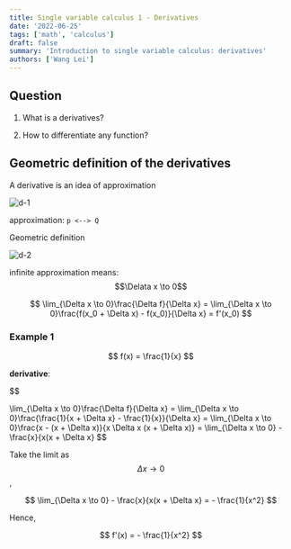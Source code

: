 ```yaml
---
title: Single variable calculus 1 - Derivatives
date: '2022-06-25'
tags: ['math', 'calculus']
draft: false
summary: 'Introduction to single variable calculus: derivatives'
authors: ['Wang Lei']
---
```


## Question

1. What is a derivatives?

2. How to differentiate any function?


## Geometric definition of the derivatives

A derivative is an idea of approximation

![d-1](/static/images/calculus/d-1.png)

approximation: `p <--> Q`

Geometric definition

![d-2](/static/images/calculus/d-2.png)

infinite approximation means: $$\Delata x \to 0$$

$$
\lim_{\Delta x \to 0}\frac{\Delta f}{\Delta x}
= \lim_{\Delta x \to 0}\frac{f(x_0 + \Delta x) - f(x_0)}{\Delta x}
= f'(x_0)
$$

### Example 1

$$
f(x) = \frac{1}{x}
$$

**derivative**:

$$

\lim_{\Delta x \to 0}\frac{\Delta f}{\Delta x}
= \lim_{\Delta x \to 0}\frac{\frac{1}{x + \Delta x} - \frac{1}{x}}{\Delta x}
= \lim_{\Delta x \to 0}\frac{x - (x + \Delta x)}{x \Delta x (x + \Delta x)}
= \lim_{\Delta x \to 0} - \frac{x}{x(x + \Delta x}
$$

Take the limit as $$\Delta x \to 0$$,

$$
\lim_{\Delta x \to 0} - \frac{x}{x(x + \Delta x}
= - \frac{1}{x^2}
$$

Hence,

$$
f'(x) = - \frac{1}{x^2}
$$
